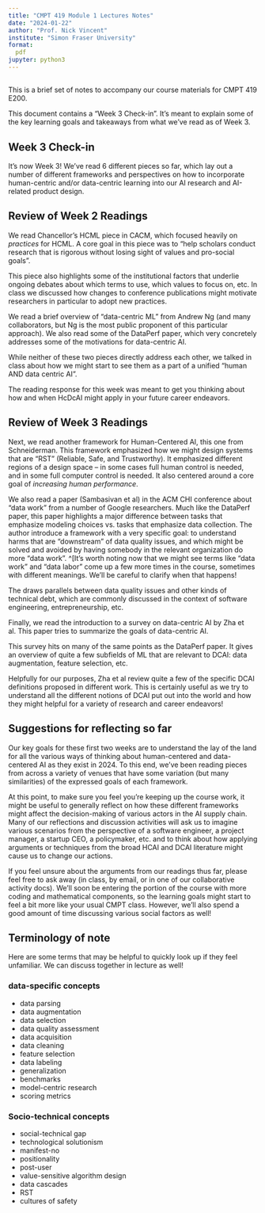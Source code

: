 ```yaml
---
title: "CMPT 419 Module 1 Lectures Notes"
date: "2024-01-22"
author: "Prof. Nick Vincent"
institute: "Simon Fraser University"
format:
  pdf
jupyter: python3
---
```



## 

This is a brief set of notes to accompany our course materials for CMPT 419 E200.

This document contains a "Week 3 Check-in". It's meant to explain some of the key learning goals and takeaways from what we've read as of Week 3.


## Week 3 Check-in

It's now Week 3! We've read 6 different pieces so far, which lay out a number of different frameworks and perspectives on how to incorporate human-centric and/or data-centric learning into our AI research and AI-related product design.

## Review of Week 2 Readings

We read Chancellor's HCML piece in CACM, which focused heavily on *practices* for HCML. 
A core goal in this piece was to "help scholars conduct research that is rigorous without losing sight of values and pro-social goals".

This piece also highlights some of the institutional factors that underlie ongoing debates about which terms to use, which values to focus on, etc. In class we discussed how changes to conference publications might motivate researchers in particular to adopt new practices.

We read a brief overview of "data-centric ML" from Andrew Ng (and many collaborators, but Ng is the most public proponent of this particular approach). We also read some of the DataPerf paper, which very concretely addresses some of the motivations for data-centric AI.

While neither of these two pieces directly address each other, we talked in class about how we might start to see them as a part of a unified "human AND data centric AI".

The reading response for this week was meant to get you thinking about how and when HcDcAI might apply in your future career endeavors.

## Review of Week 3 Readings

Next, we read another framework for Human-Centered AI, this one from Schneiderman. This framework emphasized how we might design systems that are "RST" (Reliable, Safe, and Trustworthy). It emphasized different regions of a design space -- in some cases full human control is needed, and in some full computer control is needed. It also centered around a core goal of *increasing human performance*.

We also read a paper (Sambasivan et al) in the ACM CHI conference about "data work" from a number of Google researchers. Much like the DataPerf paper, this paper highlights a major difference between tasks that emphasize modeling choices vs. tasks that emphasize data collection. The author introduce a framework with a very specific goal: to understand harms that are "downstream" of data quality issues, and which might be solved and avoided by having somebody in the relevant organization do more "data work". ^[It's worth noting now that we might see terms like "data work" and "data labor" come up a few more times in the course, sometimes with different meanings. We'll be careful to clarify when that happens!

The draws parallels between data quality issues and other kinds of technical debt, which are commonly discussed in the context of software engineering, entrepreneurship, etc.

Finally, we read the introduction to a survey on data-centric AI by Zha et al. This paper tries to summarize the goals of data-centric AI.

This survey hits on many of the same points as the DataPerf paper. It gives an overview of quite a few subfields of ML that are relevant to DCAI: data augmentation, feature selection, etc.

Helpfully for our purposes, Zha et al review quite a few of the specific DCAI definitions proposed in different work. This is certainly useful as we try to understand all the different notions of DCAI put out into the world and how they might helpful for a variety of research and career endeavors!

## Suggestions for reflecting so far

Our key goals for these first two weeks are to understand the lay of the land for all the various ways of thinking about human-centered and data-centered AI as they exist in 2024. To this end, we've been reading pieces from across a variety of venues that have some variation (but many similarities) of the expressed goals of each framework.

At this point, to make sure you feel you're keeping up the course work, it might be useful to generally reflect on how these different frameworks might affect the decision-making of various actors in the AI supply chain. Many of our reflections and discussion activities will ask us to imagine various scenarios from the perspective of a software engineer, a project manager, a startup CEO, a policymaker, etc. and to think about how applying arguments or techniques from the broad HCAI and DCAI literature might cause us to change our actions.

If you feel unsure about the arguments from our readings thus far, please feel free to ask away (in class, by email, or in one of our collaborative activity docs). We'll soon be entering the portion of the course with more coding and mathematical components, so the learning goals might start to feel a bit more like your usual CMPT class. However, we'll also spend a good amount of time discussing various social factors as well!

## Terminology of note

Here are some terms that may be helpful to quickly look up if they feel unfamiliar. We can discuss together in lecture as well!


### data-specific concepts
- data parsing
- data augmentation
- data selection
- data quality assessment
- data acquisition
- data cleaning
- feature selection
- data labeling
- generalization
- benchmarks
- model-centric research
- scoring metrics


### Socio-technical concepts

- social-technical gap
- technological solutionism
- manifest-no
- positionality
- post-user
- value-sensitive algorithm design
- data cascades
- RST
- cultures of safety



